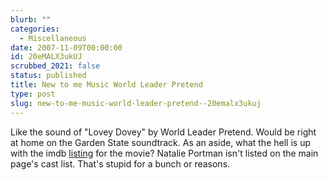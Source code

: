 ```yaml
---
blurb: ""
categories:
  - Miscellaneous
date: 2007-11-09T00:00:00
id: 20eMALX3ukUJ
scrubbed_2021: false
status: published
title: New to me Music World Leader Pretend
type: post
slug: new-to-me-music-world-leader-pretend--20emalx3ukuj
---
```


Like the sound of "Lovey Dovey" by World Leader Pretend. Would be
right at home on the Garden State soundtrack. As an aside, what the
hell is up with the imdb [listing]() for the movie? Natalie Portman
isn't listed on the main page's cast list. That's stupid for a
bunch or reasons.